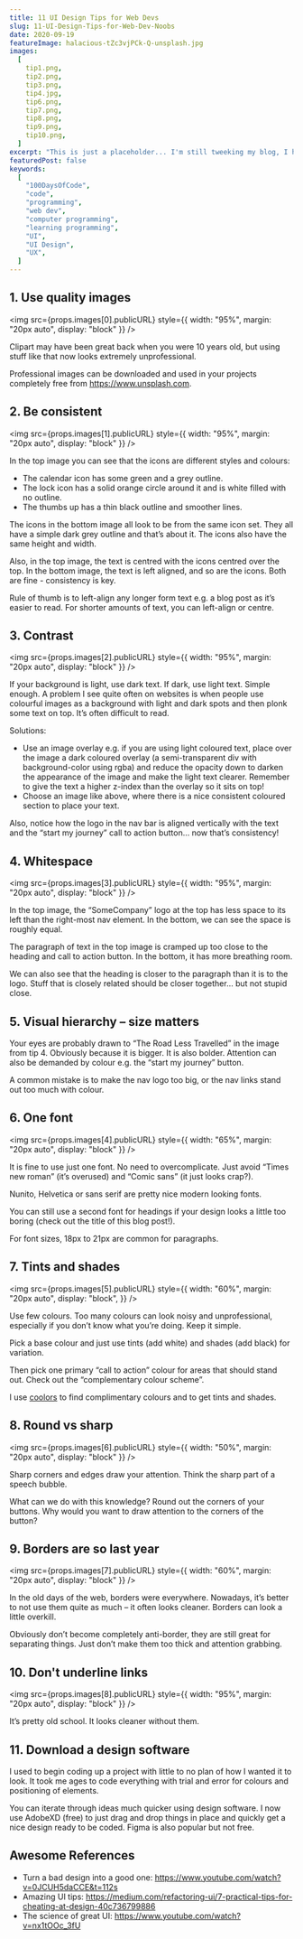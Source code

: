 ```yaml
---
title: 11 UI Design Tips for Web Devs
slug: 11-UI-Design-Tips-for-Web-Dev-Noobs
date: 2020-09-19
featureImage: halacious-tZc3vjPCk-Q-unsplash.jpg
images:
  [
    tip1.png,
    tip2.png,
    tip3.png,
    tip4.jpg,
    tip6.png,
    tip7.png,
    tip8.png,
    tip9.png,
    tip10.png,
  ]
excerpt: "This is just a placeholder... I'm still tweeking my blog, I hope you don't mind!"
featuredPost: false
keywords:
  [
    "100DaysOfCode",
    "code",
    "programming",
    "web dev",
    "computer programming",
    "learning programming",
    "UI",
    "UI Design",
    "UX",
  ]
---
```


## 1. Use quality images

<img
  src={props.images[0].publicURL}
  style={{ width: "95%", margin: "20px auto", display: "block" }}
/>

Clipart may have been great back when you were 10 years old, but using stuff like that now looks extremely unprofessional.

Professional images can be downloaded and used in your projects completely free from https://www.unsplash.com.

## 2. Be consistent

<img
  src={props.images[1].publicURL}
  style={{ width: "95%", margin: "20px auto", display: "block" }}
/>

In the top image you can see that the icons are different styles and colours:

- The calendar icon has some green and a grey outline.
- The lock icon has a solid orange circle around it and is white filled with no outline.
- The thumbs up has a thin black outline and smoother lines.

The icons in the bottom image all look to be from the same icon set. They all have a simple dark grey outline and that’s about it. The icons also have the same height and width.

Also, in the top image, the text is centred with the icons centred over the top. In the bottom image, the text is left aligned, and so are the icons. Both are fine - consistency is key.

Rule of thumb is to left-align any longer form text e.g. a blog post as it’s easier to read. For shorter amounts of text, you can left-align or centre.

## 3. Contrast

<img
  src={props.images[2].publicURL}
  style={{ width: "95%", margin: "20px auto", display: "block" }}
/>

If your background is light, use dark text. If dark, use light text. Simple enough. A problem I see quite often on websites is when people use colourful images as a background with light and dark spots and then plonk some text on top. It’s often difficult to read.

Solutions:

- Use an image overlay e.g. if you are using light coloured text, place over the image a dark coloured overlay (a semi-transparent div with background-color using rgba) and reduce the opacity down to darken the appearance of the image and make the light text clearer. Remember to give the text a higher z-index than the overlay so it sits on top!
- Choose an image like above, where there is a nice consistent coloured section to place your text.

Also, notice how the logo in the nav bar is aligned vertically with the text and the “start my journey” call to action button… now that’s consistency!

## 4. Whitespace

<img
  src={props.images[3].publicURL}
  style={{ width: "95%", margin: "20px auto", display: "block" }}
/>

In the top image, the “SomeCompany” logo at the top has less space to its left than the right-most nav element. In the bottom, we can see the space is roughly equal.

The paragraph of text in the top image is cramped up too close to the heading and call to action button. In the bottom, it has more breathing room.

We can also see that the heading is closer to the paragraph than it is to the logo. Stuff that is closely related should be closer together… but not stupid close.

## 5. Visual hierarchy – size matters

Your eyes are probably drawn to “The Road Less Travelled” in the image from tip 4. Obviously because it is bigger. It is also bolder. Attention can also be demanded by colour e.g. the “start my journey” button.

A common mistake is to make the nav logo too big, or the nav links stand out too much with colour.

## 6. One font

<img
  src={props.images[4].publicURL}
  style={{ width: "65%", margin: "20px auto", display: "block" }}
/>

It is fine to use just one font. No need to overcomplicate. Just avoid “Times new roman” (it’s overused) and “Comic sans” (it just looks crap?).

Nunito, Helvetica or sans serif are pretty nice modern looking fonts.

You can still use a second font for headings if your design looks a little too boring (check out the title of this blog post!).

For font sizes, 18px to 21px are common for paragraphs.

## 7. Tints and shades

<img
  src={props.images[5].publicURL}
  style={{
    width: "60%",
    margin: "20px auto",
    display: "block",
  }}
/>

Use few colours. Too many colours can look noisy and unprofessional, especially if you don’t know what you’re doing. Keep it simple.

Pick a base colour and just use tints (add white) and shades (add black) for variation.

Then pick one primary “call to action” colour for areas that should stand out. Check out the “complementary colour scheme”.

I use [coolors](https://coolors.co/330088) to find complimentary colours and to get tints and shades.

## 8. Round vs sharp

<img
  src={props.images[6].publicURL}
  style={{ width: "50%", margin: "20px auto", display: "block" }}
/>

Sharp corners and edges draw your attention. Think the sharp part of a speech bubble.

What can we do with this knowledge? Round out the corners of your buttons. Why would you want to draw attention to the corners of the button?

## 9. Borders are so last year

<img
  src={props.images[7].publicURL}
  style={{ width: "60%", margin: "20px auto", display: "block" }}
/>

In the old days of the web, borders were everywhere. Nowadays, it’s better to not use them quite as much – it often looks cleaner. Borders can look a little overkill.

Obviously don’t become completely anti-border, they are still great for separating things. Just don’t make them too thick and attention grabbing.

## 10. Don't underline links

<img
  src={props.images[8].publicURL}
  style={{ width: "95%", margin: "20px auto", display: "block" }}
/>

It’s pretty old school. It looks cleaner without them.

## 11. Download a design software

I used to begin coding up a project with little to no plan of how I wanted it to look. It took me ages to code everything with trial and error for colours and positioning of elements.

You can iterate through ideas much quicker using design software. I now use AdobeXD (free) to just drag and drop things in place and quickly get a nice design ready to be coded. Figma is also popular but not free.

## Awesome References

- Turn a bad design into a good one: https://www.youtube.com/watch?v=0JCUH5daCCE&t=112s
- Amazing UI tips: https://medium.com/refactoring-ui/7-practical-tips-for-cheating-at-design-40c736799886
- The science of great UI: https://www.youtube.com/watch?v=nx1tOOc_3fU
